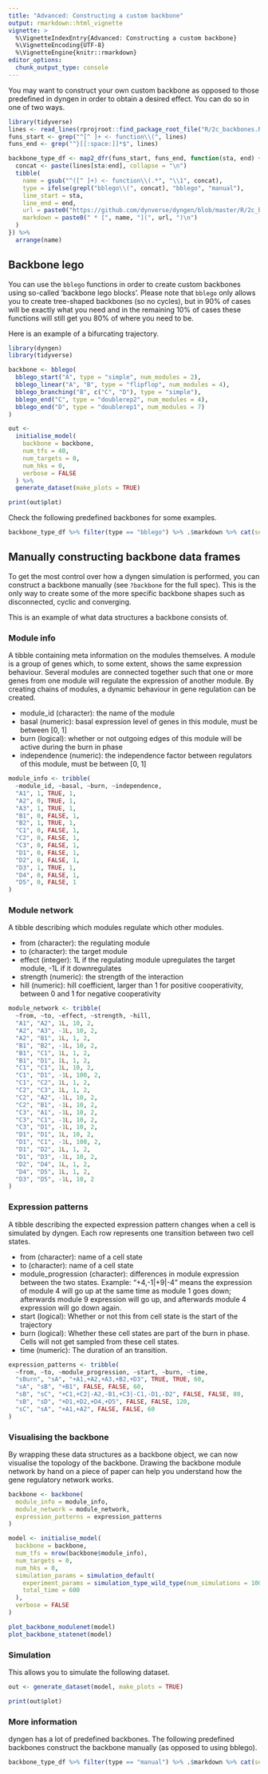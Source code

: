 ```yaml
---
title: "Advanced: Constructing a custom backbone"
output: rmarkdown::html_vignette
vignette: >
  %\VignetteIndexEntry{Advanced: Constructing a custom backbone}
  %\VignetteEncoding{UTF-8}
  %\VignetteEngine{knitr::rmarkdown}
editor_options: 
  chunk_output_type: console
---
```


<!-- github markdown built using 
rmarkdown::render("vignettes/advanced_constructing_backbone.Rmd", output_format = rmarkdown::github_document())
-->

You may want to construct your own custom backbone as opposed to those predefined 
in dyngen in order to obtain a desired effect. You can do so in one of two ways.


```r
library(tidyverse)
lines <- read_lines(rprojroot::find_package_root_file("R/2c_backbones.R"))
funs_start <- grep("^[^ ]+ <- function\\(", lines)
funs_end <- grep("^}[[:space:]]*$", lines)

backbone_type_df <- map2_dfr(funs_start, funs_end, function(sta, end) {
  concat <- paste(lines[sta:end], collapse = "\n")
  tibble(
    name = gsub("^([^ ]+) <- function\\(.*", "\\1", concat),
    type = ifelse(grepl("bblego\\(", concat), "bblego", "manual"),
    line_start = sta,
    line_end = end,
    url = paste0("https://github.com/dynverse/dyngen/blob/master/R/2c_backbones.R#L", sta, "-L", end),
    markdown = paste0(" * [", name, "](", url, ")\n")
  )
}) %>% 
  arrange(name)
```

## Backbone lego
You can use the `bblego` functions in order to create 
custom backbones using so-called 'backbone lego blocks'. 
Please note that `bblego` only allows you to create tree-shaped backbones 
(so no cycles), but in 90% of cases will be exactly what you need and 
in the remaining 10% of cases these functions will still get you 80% of where
you need to be.

Here is an example of a bifurcating trajectory.

```r
library(dyngen)
library(tidyverse)

backbone <- bblego(
  bblego_start("A", type = "simple", num_modules = 2),
  bblego_linear("A", "B", type = "flipflop", num_modules = 4),
  bblego_branching("B", c("C", "D"), type = "simple"),
  bblego_end("C", type = "doublerep2", num_modules = 4),
  bblego_end("D", type = "doublerep1", num_modules = 7)
)

out <- 
  initialise_model(
    backbone = backbone,
    num_tfs = 40,
    num_targets = 0,
    num_hks = 0,
    verbose = FALSE
  ) %>% 
  generate_dataset(make_plots = TRUE)

print(out$plot)
```

Check the following predefined backbones for some examples.

```r
backbone_type_df %>% filter(type == "bblego") %>% .$markdown %>% cat(sep = "")
```


## Manually constructing backbone data frames

To get the most control over how a dyngen simulation is performed, 
you can construct a backbone manually (see `?backbone` for the full spec). 
This is the only way to create some of the more specific backbone shapes such as
disconnected, cyclic and converging.

This is an example of what data structures a backbone consists of.

### Module info

A tibble containing meta information on the modules themselves. A module is a group of genes which, to some extent, shows the same expression behaviour. Several modules are connected together such that one or more genes from one module will regulate the expression of another module. By creating chains of modules, a dynamic behaviour in gene regulation can be created.

* module_id (character): the name of the module
* basal (numeric): basal expression level of genes in this module, must be between [0, 1]
* burn (logical): whether or not outgoing edges of this module will be active during the burn in phase
* independence (numeric): the independence factor between regulators of this module, must be between [0, 1]

```r
module_info <- tribble(
  ~module_id, ~basal, ~burn, ~independence,
  "A1", 1, TRUE, 1,
  "A2", 0, TRUE, 1,
  "A3", 1, TRUE, 1,
  "B1", 0, FALSE, 1,
  "B2", 1, TRUE, 1,
  "C1", 0, FALSE, 1,
  "C2", 0, FALSE, 1,
  "C3", 0, FALSE, 1,
  "D1", 0, FALSE, 1,
  "D2", 0, FALSE, 1,
  "D3", 1, TRUE, 1,
  "D4", 0, FALSE, 1,
  "D5", 0, FALSE, 1
)
```

### Module network

A tibble describing which modules regulate which other modules.

* from (character): the regulating module
* to (character): the target module
* effect (integer): 1L if the regulating module upregulates the target module, -1L if it downregulates
* strength (numeric): the strength of the interaction
* hill (numeric): hill coefficient, larger than 1 for positive cooperativity, between 0 and 1 for negative cooperativity

```r
module_network <- tribble(
  ~from, ~to, ~effect, ~strength, ~hill,
  "A1", "A2", 1L, 10, 2,
  "A2", "A3", -1L, 10, 2,
  "A2", "B1", 1L, 1, 2,
  "B1", "B2", -1L, 10, 2,
  "B1", "C1", 1L, 1, 2,
  "B1", "D1", 1L, 1, 2,
  "C1", "C1", 1L, 10, 2,
  "C1", "D1", -1L, 100, 2,
  "C1", "C2", 1L, 1, 2,
  "C2", "C3", 1L, 1, 2,
  "C2", "A2", -1L, 10, 2,
  "C2", "B1", -1L, 10, 2,
  "C3", "A1", -1L, 10, 2,
  "C3", "C1", -1L, 10, 2,
  "C3", "D1", -1L, 10, 2,
  "D1", "D1", 1L, 10, 2,
  "D1", "C1", -1L, 100, 2,
  "D1", "D2", 1L, 1, 2,
  "D1", "D3", -1L, 10, 2,
  "D2", "D4", 1L, 1, 2,
  "D4", "D5", 1L, 1, 2,
  "D3", "D5", -1L, 10, 2
)
```

### Expression patterns

A tibble describing the expected expression pattern changes when a cell is simulated by dyngen. Each row represents one transition between two cell states.

* from (character): name of a cell state
* to (character): name of a cell state
* module_progression (character): differences in module expression between the two states. Example: "+4,-1|+9|-4" means the expression of module 4 will go up at the same time as module 1 goes down; afterwards module 9 expression will go up, and afterwards module 4 expression will go down again.
* start (logical): Whether or not this from cell state is the start of the trajectory
* burn (logical): Whether these cell states are part of the burn in phase. Cells will not get sampled from these cell states.
* time (numeric): The duration of an transition.

```r
expression_patterns <- tribble(
  ~from, ~to, ~module_progression, ~start, ~burn, ~time,
  "sBurn", "sA", "+A1,+A2,+A3,+B2,+D3", TRUE, TRUE, 60,
  "sA", "sB", "+B1", FALSE, FALSE, 60,
  "sB", "sC", "+C1,+C2|-A2,-B1,+C3|-C1,-D1,-D2", FALSE, FALSE, 80,
  "sB", "sD", "+D1,+D2,+D4,+D5", FALSE, FALSE, 120,
  "sC", "sA", "+A1,+A2", FALSE, FALSE, 60
)
```

### Visualising the backbone

By wrapping these data structures as a backbone object, we can now visualise the topology of the backbone. 
Drawing the backbone module network by hand on a piece of paper can help you understand how the gene
regulatory network works.

```r
backbone <- backbone(
  module_info = module_info,
  module_network = module_network,
  expression_patterns = expression_patterns
)

model <- initialise_model(
  backbone = backbone,
  num_tfs = nrow(backbone$module_info),
  num_targets = 0,
  num_hks = 0,
  simulation_params = simulation_default(
    experiment_params = simulation_type_wild_type(num_simulations = 100),
    total_time = 600
  ),
  verbose = FALSE
)

plot_backbone_modulenet(model)
plot_backbone_statenet(model)
```

### Simulation
This allows you to simulate the following dataset.
```r
out <- generate_dataset(model, make_plots = TRUE)

print(out$plot)
```

### More information
dyngen has a lot of predefined backbones. The following predefined backbones 
construct the backbone manually (as opposed to using bblego).

```r
backbone_type_df %>% filter(type == "manual") %>% .$markdown %>% cat(sep = "")
```


<!--
## Combination of bblego and manual

You can also use parts of the 'bblego' framework to construct a backbone manually.
That's because the bblego functions simply generate the three data frames 
(`module_info`, `module_network` and `expression_patterns`) required to construct
a backbone manually. For example:

```r
part1 <- bblego_start("A", type = "simple", num_modules = 2)
part1
```

```r
part2 <- bblego_linear("A", "B", type = "flipflop", num_modules = 4)
part2
```

```r
part3 <- bblego_linear("B", "C", type = "simple", num_modules = 2)
part3
```

You can create a cyclic dataset by adding a module that represses the A1 module.


```r
part4 <- list(
  module_info = tribble(
    ~module_id, ~basal, ~burn, ~independence,
    "C1", 1, TRUE, 1
  ),
  module_network = tribble(
    ~from, ~to, ~effect, ~strength, ~hill,
    "C1", "A1", -1L, 100, 2
  ),
  expression_patterns = tribble(
    ~from, ~to, ~module_progression, ~start, ~burn, ~time,
    "sC", "sA", "+C1", FALSE, FALSE, 30
  )
)

backbone <- bblego(
  part1,
  part2,
  part3,
  part4
)

model <- initialise_model(
  backbone = backbone,
  num_tfs = 40,
  num_targets = 0,
  num_hks = 0,
  simulation_params = simulation_default(census_interval = 10, ssa_algorithm = ssa_etl(tau = 300 / 3600)),
  verbose = FALSE
)

plot_backbone_modulenet(model)
plot_backbone_statenet(model)
```


```r
out <- generate_dataset(model, make_plots = TRUE)

print(out$plot)
```

Note that, for the gold standard to function correctly, the expression patterns of part2 and part3
need to be modified, because if the A, B, and C modules are all on we don't know
in which state the gold standard simulation will find itself.

-->